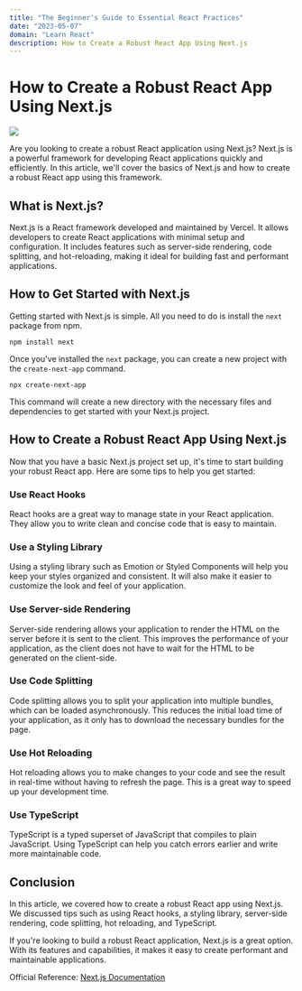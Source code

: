 ```yaml
---
title: "The Beginner's Guide to Essential React Practices"
date: "2023-05-07"
domain: "Learn React"
description: How to Create a Robust React App Using Next.js
---
```

# How to Create a Robust React App Using Next.js

![](https://images.unsplash.com/photo-1612197527762-8cfb55b618d1?crop=entropy&cs=tinysrgb&fit=max&fm=jpg&ixid=MnwxNTY3OTN8MHwxfHJhbmRvbXx8fHx8fHx8fDE2ODM0Njg1ODY&ixlib=rb-4.0.3&q=80&w=1080)

Are you looking to create a robust React application using Next.js? Next.js is a powerful framework for developing React applications quickly and efficiently. In this article, we'll cover the basics of Next.js and how to create a robust React app using this framework.

## What is Next.js?

Next.js is a React framework developed and maintained by Vercel. It allows developers to create React applications with minimal setup and configuration. It includes features such as server-side rendering, code splitting, and hot-reloading, making it ideal for building fast and performant applications.

## How to Get Started with Next.js

Getting started with Next.js is simple. All you need to do is install the `next` package from npm.

```
npm install next
```

Once you've installed the `next` package, you can create a new project with the `create-next-app` command.

```
npx create-next-app
```

This command will create a new directory with the necessary files and dependencies to get started with your Next.js project.

## How to Create a Robust React App Using Next.js

Now that you have a basic Next.js project set up, it's time to start building your robust React app. Here are some tips to help you get started:

### Use React Hooks

React hooks are a great way to manage state in your React application. They allow you to write clean and concise code that is easy to maintain.

### Use a Styling Library

Using a styling library such as Emotion or Styled Components will help you keep your styles organized and consistent. It will also make it easier to customize the look and feel of your application.

### Use Server-side Rendering

Server-side rendering allows your application to render the HTML on the server before it is sent to the client. This improves the performance of your application, as the client does not have to wait for the HTML to be generated on the client-side.

### Use Code Splitting

Code splitting allows you to split your application into multiple bundles, which can be loaded asynchronously. This reduces the initial load time of your application, as it only has to download the necessary bundles for the page.

### Use Hot Reloading

Hot reloading allows you to make changes to your code and see the result in real-time without having to refresh the page. This is a great way to speed up your development time.

### Use TypeScript

TypeScript is a typed superset of JavaScript that compiles to plain JavaScript. Using TypeScript can help you catch errors earlier and write more maintainable code.

## Conclusion

In this article, we covered how to create a robust React app using Next.js. We discussed tips such as using React hooks, a styling library, server-side rendering, code splitting, hot reloading, and TypeScript.

If you're looking to build a robust React application, Next.js is a great option. With its features and capabilities, it makes it easy to create performant and maintainable applications.

Official Reference: [Next.js Documentation](https://nextjs.org/docs/)